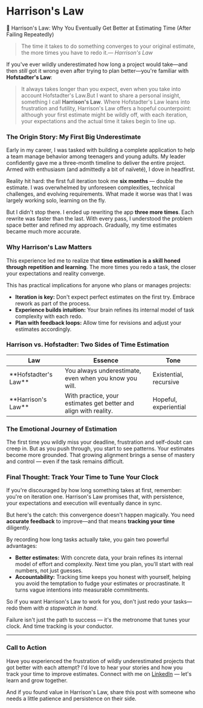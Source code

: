 # Harrison's Law

🧠 Harrison's Law: Why You Eventually Get Better at Estimating Time (After Failing Repeatedly)

> The time it takes to do something converges to your original estimate, the more times you have to redo it.— *Harrison's Law*

If you've ever wildly underestimated how long a project would take—and then *still* got it wrong even after trying to plan better—you're familiar with **Hofstadter's Law**:

> It always takes longer than you expect, even when you take into account Hofstadter's Law.But I want to share a personal insight, something I call **Harrison's Law**. Where Hofstadter's Law leans into frustration and futility, Harrison's Law offers a hopeful counterpoint: although your first estimate might be wildly off, with each iteration, your expectations and the actual time it takes begin to line up.

### The Origin Story: My First Big Underestimate

Early in my career, I was tasked with building a complete application to help a team manage behavior among teenagers and young adults. My leader confidently gave me a three-month timeline to deliver the entire project. Armed with enthusiasm (and admittedly a bit of naïveté), I dove in headfirst.

Reality hit hard: the first full iteration took me **six months** — double the estimate. I was overwhelmed by unforeseen complexities, technical challenges, and evolving requirements. What made it worse was that I was largely working solo, learning on the fly.

But I didn't stop there. I ended up rewriting the app **three more times**. Each rewrite was faster than the last. With every pass, I understood the problem space better and refined my approach. Gradually, my time estimates became much more accurate.

### Why Harrison's Law Matters

This experience led me to realize that **time estimation is a skill honed through repetition and learning**. The more times you redo a task, the closer your expectations and reality converge.

This has practical implications for anyone who plans or manages projects:

- **Iteration is key:** Don't expect perfect estimates on the first try. Embrace rework as part of the process.
- **Experience builds intuition:** Your brain refines its internal model of task complexity with each redo.
- **Plan with feedback loops:** Allow time for revisions and adjust your estimates accordingly.

### Harrison vs. Hofstadter: Two Sides of Time Estimation

<table>
  <thead>
  <tr>
    <th>Law</th>
    <th>Essence</th>
    <th>Tone</th>
  </tr>
  </thead>
  <tbody>
  <tr>
    <td>**Hofstadter's Law**</td>
    <td>You always underestimate, even when you know you will.</td>
    <td>Existential, recursive</td>
  </tr>
  <tr>
    <td>**Harrison's Law**</td>
    <td>With practice, your estimates get better and align with reality.</td>
    <td>Hopeful, experiential</td>
  </tr>
  </tbody>
</table>

### The Emotional Journey of Estimation

The first time you wildly miss your deadline, frustration and self-doubt can creep in. But as you push through, you start to see patterns. Your estimates become more grounded. That growing alignment brings a sense of mastery and control — even if the task remains difficult.

### Final Thought: Track Your Time to Tune Your Clock

If you're discouraged by how long something takes at first, remember: you're on iteration one. Harrison's Law promises that, with persistence, your expectations and execution will eventually dance in sync.

But here's the catch: this convergence doesn't happen magically. You need **accurate feedback** to improve—and that means **tracking your time** diligently.

By recording how long tasks actually take, you gain two powerful advantages:

- **Better estimates:** With concrete data, your brain refines its internal model of effort and complexity. Next time you plan, you'll start with real numbers, not just guesses.
- **Accountability:** Tracking time keeps you honest with yourself, helping you avoid the temptation to fudge your estimates or procrastinate. It turns vague intentions into measurable commitments.

So if you want Harrison's Law to work for you, don't just redo your tasks—redo them *with a stopwatch in hand*.

Failure isn't just the path to success — it's the metronome that tunes your clock. And time tracking is your conductor.

---

### Call to Action

Have you experienced the frustration of wildly underestimated projects that got better with each attempt? I'd love to hear your stories and how you track your time to improve estimates. Connect with me on [LinkedIn](https://linkedin.com/in/rhettharrison) — let's learn and grow together.

And if you found value in Harrison's Law, share this post with someone who needs a little patience and persistence on their side.